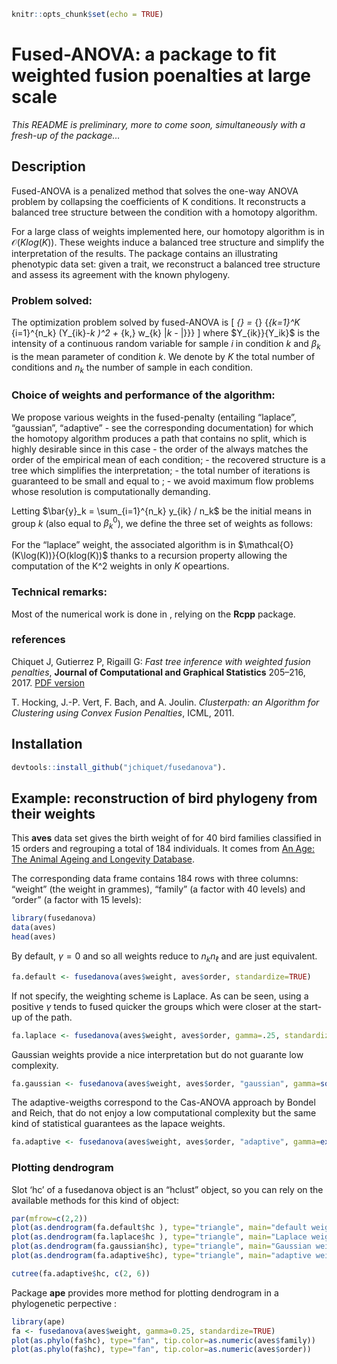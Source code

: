 ```r
knitr::opts_chunk$set(echo = TRUE)
```

# Fused-ANOVA: a package to fit weighted fusion poenalties at large scale

_This README is preliminary, more to come soon, simultaneously with a fresh-up of the package..._

## Description

Fused-ANOVA is a penalized method that solves the one-way ANOVA problem by collapsing the coefficients of K conditions. It reconstructs a balanced tree structure between the condition with a homotopy algorithm.

For a large class of weights implemented here, our homotopy algorithm is in $\mathcal{O}(K log(K))$.  These weights induce a balanced tree structure and simplify the interpretation of the results. The package contains an illustrating phenotypic data set:
 given a trait, we reconstruct a balanced tree structure and assess  its agreement with the known phylogeny.

### Problem solved:

The optimization problem solved by fused-ANOVA is 
\[
  \hat{\beta}_{\lambda} = \arg \min_{\beta} \left\{\sum_{k=1}^K \sum_{i=1}^{n_k} \left(Y_{ik}-\beta_k \right)^2
 + \lambda \sum_{k,\ell} w_{k\ell} \left|\beta_k - \beta_\ell \right|\right\}}}
\]
where $Y_{ik}}{Y_ik}$ is the intensity of a continuous random variable for sample $i$ in condition $k$ and $\beta_k$ is the mean parameter of condition $k$. We denote by $K$ the total number of conditions and $n_k$ the number of sample in each condition.

### Choice of weights and performance of the algorithm:

We propose various weights in the fused-penalty (entailing "laplace", "gaussian", "adaptive" - see the corresponding documentation) for which the homotopy algorithm produces a path that contains no split, which is highly desirable since in this case
  - the order of the \eqn{\beta_k}{beta_k} always matches the order of the empirical mean of each condition;
  - the recovered structure is a tree which simplifies the interpretation;
  - the total number of iterations is guaranteed to be small and equal to \eqn{K}{K};
  - we avoid maximum flow problems whose resolution is  computationally demanding.

Letting $\bar{y}_k = \sum_{i=1}^{n_k} y_{ik} / n_k$ be the initial means in group $k$ (also equal to $\beta_k^0$), we define the three set of weights as follows:
\begin{equation*}
\begin{aligned}
w_{k\ell}^{\text{laplace}}  & = n_k n_\ell \exp\{-\gamma |\bar{y}_k - \bar{y}_\ell| \} \\K
w_{k\ell}^{\text{Gaussian}} & = n_k n_\ell \exp\{-\gamma (\bar{y}_k - \bar{y}_\ell) ^2 \} \\
w_{k\ell}^{\text{adaptive}} & = \frac{n_k n_\ell}{|\bar{y}_k - \bar{y}_\ell|^\gamma}  \\
\end{aligned}
\end{equation*}

For the "laplace" weight, the associated algorithm is in $\mathcal{O}(K\log(K))}{O(klog(K))$ thanks to a recursion property allowing the computation of the K^2 weights in only $K$ opeartions.

<!-- ### Efficient cross-validation procedure: -->

<!-- We provide a fast cross validation (CV) procedure to select $\lambda$ for both the general and the no split algorithms.  The idea behind this procedure is to take advantage of the DAG structure of the path of solutions along $\lambda$. Rather than computing the CV error for each condition separately, we traverse each edge of the DAG once and only once and compute simultaneously the error of all conditions going through this edge.  If we consider a perfectly balanced tree and a grid of $P$ values of -->
<!-- $\lambda we achieve $\mathcal{O}(P \log (P))$ rather than a $\mathcal{O}(P^2)$ complexity. -->

### Technical remarks:

Most of the numerical work is done in \code{C++}, relying on the **Rcpp** package. 

### references

Chiquet J, Gutierrez P, Rigaill G: _Fast tree inference with weighted fusion penalties_, **Journal of Computational and Graphical Statistics** 205–216, 2017. [PDF version](http://www.tandfonline.com/doi/abs/10.1080/10618600.2015.1096789?journalCode=ucgs20)

T. Hocking, J.-P. Vert, F. Bach, and A. Joulin. _Clusterpath: an Algorithm for Clustering using Convex Fusion Penalties_, ICML, 2011.

## Installation

```r
devtools::install_github("jchiquet/fusedanova").
```

## Example: reconstruction of bird phylogeny from their weights

This **aves** data set gives the birth weight of for 40 bird families classified in 15 orders and regrouping a total of 184 individuals. It comes from [An Age: The Animal Ageing and Longevity Database](http://genomics.senescence.info/species/).

The corresponding data frame contains 184 rows with three columns: "weight" (the weight in grammes), "family" (a factor with 40 levels) and "order" (a factor with 15 levels):
```r
library(fusedanova)
data(aves)
head(aves)
```

By default, $\gamma = 0$  and so all weights reduce to $n_k n_\ell$ and are just equivalent.


```r
fa.default <- fusedanova(aves$weight, aves$order, standardize=TRUE)
```

If not specify, the weighting scheme is Laplace. As can be seen, using a positive $\gamma$ tends to fused quicker the groups which were closer at the start-up of the path.

```r
fa.laplace <- fusedanova(aves$weight, aves$order, gamma=.25, standardize=TRUE)
```

Gaussian weights provide a nice interpretation but do not guarante low complexity.

```r
fa.gaussian <- fusedanova(aves$weight, aves$order, "gaussian", gamma=sqrt(.1), standardize=TRUE)
```

The adaptive-weigths correspond to the Cas-ANOVA approach by Bondel and Reich, that do not enjoy a low computational complexity but the same kind of statistical guarantees as the lapace weights.

```r
fa.adaptive <- fusedanova(aves$weight, aves$order, "adaptive", gamma=exp(.1), standardize=TRUE)
```

### Plotting dendrogram

Slot 'hc' of a fusedanova object is an "hclust" object, so you can rely on the available methods for this kind of object:

```r
par(mfrow=c(2,2))
plot(as.dendrogram(fa.default$hc ), type="triangle", main="default weights")
plot(as.dendrogram(fa.laplace$hc ), type="triangle", main="Laplace weights")
plot(as.dendrogram(fa.gaussian$hc), type="triangle", main="Gaussian weights")
plot(as.dendrogram(fa.adaptive$hc), type="triangle", main="adaptive weights")

cutree(fa.adaptive$hc, c(2, 6))
```

Package **ape** provides more method for plotting dendrogram in a phylogenetic perpective :

```r
library(ape)
fa <- fusedanova(aves$weight, gamma=0.25, standardize=TRUE)
plot(as.phylo(fa$hc), type="fan", tip.color=as.numeric(aves$family))
plot(as.phylo(fa$hc), type="fan", tip.color=as.numeric(aves$order))
```


